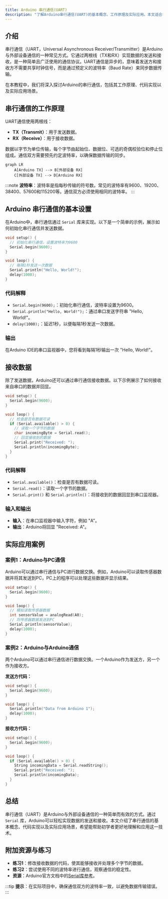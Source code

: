 ```yaml
---
title: Arduino 串行通信(UART)
description: "了解Arduino串行通信(UART)的基本概念、工作原理及实际应用。本文适合初学者，包含代码示例和实际案例。"
---
```


## 介绍

串行通信（UART，Universal Asynchronous Receiver/Transmitter）是Arduino与外部设备通信的一种常见方式。它通过两根线（TX和RX）实现数据的发送和接收，是一种简单且广泛使用的通信协议。UART通信是异步的，意味着发送方和接收方不需要共享时钟信号，而是通过预定义的波特率（Baud Rate）来同步数据传输。

在本教程中，我们将深入探讨Arduino的串行通信，包括其工作原理、代码实现以及实际应用场景。

## 串行通信的工作原理

UART通信使用两根线：
- **TX（Transmit）**：用于发送数据。
- **RX（Receive）**：用于接收数据。

数据以字节为单位传输，每个字节由起始位、数据位、可选的奇偶校验位和停止位组成。通信双方需要预先约定波特率，以确保数据传输的同步。

```mermaid
graph LR
    A[Arduino TX] --> B[外部设备 RX]
    C[外部设备 TX] --> D[Arduino RX]
```

:::note
**波特率**：波特率是指每秒传输的符号数。常见的波特率有9600、19200、38400、57600和115200等。通信双方必须使用相同的波特率。
:::

## Arduino 串行通信的基本设置

在Arduino中，串行通信通过 `Serial` 库来实现。以下是一个简单的示例，展示如何初始化串行通信并发送数据。

```cpp
void setup() {
  // 初始化串行通信，设置波特率为9600
  Serial.begin(9600);
}

void loop() {
  // 每隔1秒发送一次数据
  Serial.println("Hello, World!");
  delay(1000);
}
```

### 代码解释
- `Serial.begin(9600);`：初始化串行通信，波特率设置为9600。
- `Serial.println("Hello, World!");`：通过串口发送字符串 "Hello, World!"。
- `delay(1000);`：延迟1秒，以便每隔1秒发送一次数据。

### 输出
在Arduino IDE的串口监视器中，您将看到每隔1秒输出一次 "Hello, World!"。

## 接收数据

除了发送数据，Arduino还可以通过串行通信接收数据。以下示例展示了如何接收来自串口的数据并回显。

```cpp
void setup() {
  Serial.begin(9600);
}

void loop() {
  // 检查是否有数据可读
  if (Serial.available() > 0) {
    // 读取一个字节的数据
    char incomingByte = Serial.read();
    // 回显接收到的数据
    Serial.print("Received: ");
    Serial.println(incomingByte);
  }
}
```

### 代码解释
- `Serial.available()`：检查是否有数据可读。
- `Serial.read()`：读取一个字节的数据。
- `Serial.print()` 和 `Serial.println()`：将接收到的数据回显到串口监视器。

### 输入和输出
- **输入**：在串口监视器中输入字符，例如 "A"。
- **输出**：Arduino将回显 "Received: A"。

## 实际应用案例

### 案例1：Arduino与PC通信

Arduino可以通过串行通信与PC进行数据交换。例如，Arduino可以读取传感器数据并将其发送到PC，PC上的程序可以处理这些数据并显示结果。

```cpp
void setup() {
  Serial.begin(9600);
}

void loop() {
  // 模拟读取传感器数据
  int sensorValue = analogRead(A0);
  // 将传感器数据发送到PC
  Serial.println(sensorValue);
  delay(1000);
}
```

### 案例2：Arduino与Arduino通信

两个Arduino可以通过串行通信进行数据交换。一个Arduino作为发送方，另一个作为接收方。

**发送方代码：**
```cpp
void setup() {
  Serial.begin(9600);
}

void loop() {
  Serial.println("Data from Arduino 1");
  delay(1000);
}
```

**接收方代码：**
```cpp
void setup() {
  Serial.begin(9600);
}

void loop() {
  if (Serial.available() > 0) {
    String incomingData = Serial.readString();
    Serial.print("Received: ");
    Serial.println(incomingData);
  }
}
```

## 总结

串行通信（UART）是Arduino与外部设备通信的一种简单而有效的方式。通过 `Serial` 库，Arduino可以轻松实现数据的发送和接收。本文介绍了串行通信的基本概念、代码实现以及实际应用场景，希望能帮助初学者更好地理解和应用这一技术。

## 附加资源与练习

- **练习1**：修改接收数据的代码，使其能够接收并处理多个字节的数据。
- **练习2**：尝试使用不同的波特率进行通信，观察通信的稳定性。
- **资源**：Arduino官方文档中的[Serial库参考](https://www.arduino.cc/reference/en/language/functions/communication/serial/)。

:::tip
**提示**：在实际项目中，确保通信双方的波特率一致，以避免数据传输错误。
:::